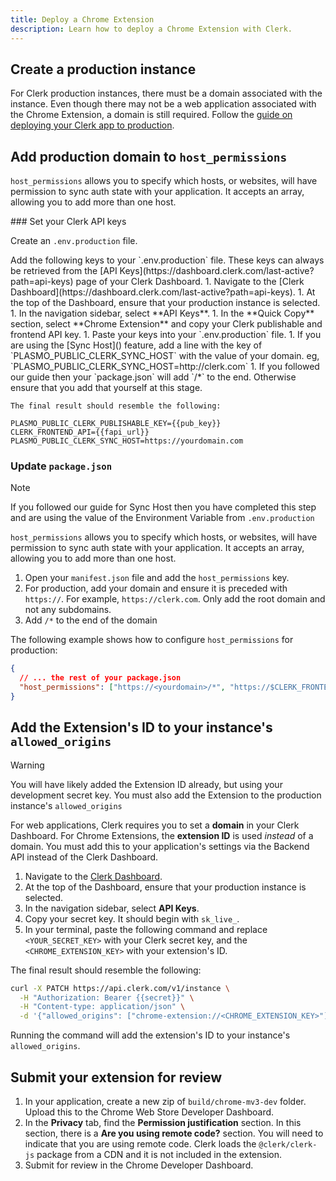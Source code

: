 ```yaml
---
title: Deploy a Chrome Extension
description: Learn how to deploy a Chrome Extension with Clerk.
---
```


## Create a production instance

For Clerk production instances, there must be a domain associated with the instance. Even though there may not be a web application associated with the Chrome Extension, a domain is still required. Follow the [guide on deploying your Clerk app to production](/docs/deployments/overview).

## Add production domain to `host_permissions`

`host_permissions` allows you to specify which hosts, or websites, will have permission to sync auth state with your application. It accepts an array, allowing you to add more than one host.

<Steps>
  ### Set your Clerk API keys

  Create an `.env.production` file.

  <SignedIn>
    Add the following keys to your `.env.production` file. These keys can always be retrieved from the [API Keys](https://dashboard.clerk.com/last-active?path=api-keys) page of your Clerk Dashboard.
  </SignedIn>

  <SignedOut>
    1. Navigate to the [Clerk Dashboard](https://dashboard.clerk.com/last-active?path=api-keys).
    1. At the top of the Dashboard, ensure that your production instance is selected.
    1. In the navigation sidebar, select **API Keys**.
    1. In the **Quick Copy** section, select **Chrome Extension** and copy your Clerk publishable and frontend API key.
    1. Paste your keys into your `.env.production` file.
    1. If you are using the [Sync Host]() feature, add a line with the key of `PLASMO_PUBLIC_CLERK_SYNC_HOST` with the value of your domain. eg, `PLASMO_PUBLIC_CLERK_SYNC_HOST=http://clerk.com` 
    1. If you followed our guide then your `package.json` will add `/*` to the end. Otherwise ensure that you add that yourself at this stage.


    The final result should resemble the following:
  </SignedOut>

  ```env {{ filename: '.env.production' }}
  PLASMO_PUBLIC_CLERK_PUBLISHABLE_KEY={{pub_key}}
  CLERK_FRONTEND_API={{fapi_url}}
  PLASMO_PUBLIC_CLERK_SYNC_HOST=https://yourdomain.com
  ```

  ### Update `package.json`

  > [!NOTE]
  > If you followed our guide for Sync Host then you have completed this step and are using the value of the Environment Variable from `.env.production`

  `host_permissions` allows you to specify which hosts, or websites, will have permission to sync auth state with your application. It accepts an array, allowing you to add more than one host.

  1. Open your `manifest.json` file and add the `host_permissions` key.
  1. For production, add your domain and ensure it is preceded with `https://`. For example, `https://clerk.com`. Only add the root domain and not any subdomains.
  1. Add `/*` to the end of the domain

  The following example shows how to configure `host_permissions` for production:

  ```json {{ filename: 'package.json' }}
  {
    // ... the rest of your package.json
    "host_permissions": ["https://<yourdomain>/*", "https://$CLERK_FRONTEND_API/*"]
  }
  ```
</Steps>

## Add the Extension's ID to your instance's `allowed_origins`

> [!WARNING]
> You will have likely added the Extension ID already, but using your development secret key. You must also add the Extension to the production instance's `allowed_origins`

For web applications, Clerk requires you to set a **domain** in your Clerk Dashboard. For Chrome Extensions, the **extension ID** is used _instead_ of a domain. You must add this to your application's settings via the Backend API instead of the Clerk Dashboard.

1. Navigate to the [Clerk Dashboard](https://dashboard.clerk.com/last-active?path=api-keys).
1. At the top of the Dashboard, ensure that your production instance is selected.
1. In the navigation sidebar, select **API Keys**.
1. Copy your secret key. It should begin with `sk_live_`.
1. In your terminal, paste the following command and replace `<YOUR_SECRET_KEY>` with your Clerk secret key, and the `<CHROME_EXTENSION_KEY>` with your extension's ID.

The final result should resemble the following:

```bash {{ filename: 'terminal' }}
curl -X PATCH https://api.clerk.com/v1/instance \
  -H "Authorization: Bearer {{secret}}" \
  -H "Content-type: application/json" \
  -d '{"allowed_origins": ["chrome-extension://<CHROME_EXTENSION_KEY>"]}'
```

Running the command will add the extension's ID to your instance's `allowed_origins`.

## Submit your extension for review

1. In your application, create a new zip of `build/chrome-mv3-dev` folder. Upload this to the Chrome Web Store Developer Dashboard.
1. In the **Privacy** tab, find the **Permission justification** section. In this section, there is a **Are you using remote code?** section. You will need to indicate that you are using remote code. Clerk loads the `@clerk/clerk-js` package from a CDN and it is not included in the extension.
1. Submit for review in the Chrome Developer Dashboard.
